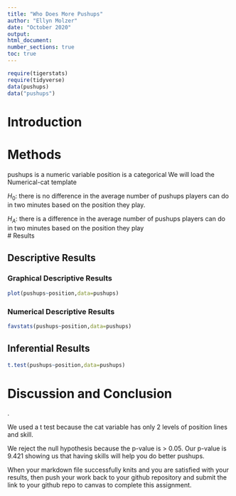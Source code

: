 ```yaml
---
title: "Who Does More Pushups"
author: "Ellyn Molzer"
date: "October 2020"
output:
html_document:
number_sections: true
toc: true
---
```



```r
require(tigerstats)
require(tidyverse)
data(pushups)
data("pushups")
```

# Introduction

<!--In this section you explain what you are trying to show. Where did the data come from? What is the research or other question you are trying to answer?!-->

# Methods

<!--Decide on your methods: use "variable analysis" or other appropriate descriptors. Make sure to choose at least one graphical method and at least one numerical method.!-->
pushups is a numeric variable 
position is a categorical 
We will load the Numerical-cat template

$H_0$: there is no difference in the average number of pushups players can do in two minutes based on the position they play.   

$H_A$: there is a difference in the average number of pushups players can do in two minutes based on the position they play   
# Results

<!--Divide this section into two sub-sections: One for your descriptive results and one for your inferential results.!-->

## Descriptive Results

### Graphical Descriptive Results

<!--Graphical results here. Make sure to show your code. Provide appropriate labels for axes, giving units if possible, and provide a good title for the graph, too. Use the graphical results to describe the patterns if any that exist in the data as focused toward the research question!-->

```r
plot(pushups~position,data=pushups)
```
  

### Numerical Descriptive Results

<!--Numerical results go here. Use the numerical results to describe the patterns if any that exist in the data as focused toward the research question!-->

```r
favstats(pushups~position,data=pushups)
```

## Inferential Results

<!--State hypothesis clearly. Make sure your discussion of the inferential test covers all the aspects that the test output produces, such as test statistic, p-value etc. Make a decision about the null hypothesis, explain the assumptions on which the selected test/procedure was based, and why the chosen procedure satisfys the assumptions and is appropriate to answer the research question!-->

```r
t.test(pushups~position,data=pushups)
```

# Discussion and Conclusion

<!--Discussion and conclusion here. If you found a relationship be sure to consider whether the relationship occurs because one of the variavbles causes the other, or whether they perhasps are related for some other reason. Watch the chapter 6 videos from the GeorgeTown videos collection.!-->. 

We used a t test because the cat variable has only 2 levels of position lines and skill.  

We reject the null hypothesis because the p-value is > 0.05.  Our p-value is 9.421 showing us that having skills will help you do better pushups.    


When your markdown file successfully knits and you are satisfied with your results, then push your work back to your github repository and submit the link to your github repo to canvas  to complete this assignment.
